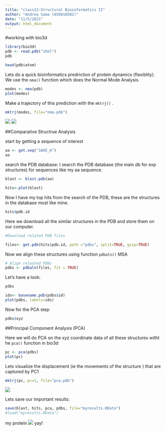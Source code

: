 ```yaml
---
title: "class12:Structural Bioinformatics II"
author: "Andrea Sama (A59010582)"
date: "11/5/2021"
output: html_document
---
```


#working with bio3d

```r
library(bio3d)
pdb <- read.pdb("1hel")
pdb

```

```r

head(pdb$atom)
```

Lets do a quick bioinformatics predriction of protein dynamics (flexiblity). We use the `nma()` function which does the Normal Mode Analysis.

```r
modes <- nma(pdb)
plot(modes)
```

Make a trajectory of this prediction with the `mktrj()` .

```r
mktrj(modes, file="nma.pdb")
```

![](1hel-video.png)
![](1hel-video.png)

##Comparative Structrue Analysis

start by getting a sequence of interest

```r
aa <- get.seq("1AKE_A")
aa
```


search the PDB database:
I search the PDB database (the main db for exp structures) for sequences like my aa sequence. 
```r
blast <- blast.pdb(aa)
```

```r
hits<-plot(blast)
```


Now I have my top hits from the search of the PDB, these are the structures in the database most like mine.

```r
hits$pdb.id
```

Here we download all the similar structures in the PDB and store them on our computer.

```r
#Download related PDB files

files<- get.pdb(hits$pdb.id, path ="pdbs", split=TRUE, gzip=TRUE)
```


Now we align these structures using function `pdbaln()` 
MSA 

```r
# Align releated PDBs
pdbs <- pdbaln(files, fit = TRUE) 
```

Let's have a look:

```r
pdbs

```

```r
ids<- basename.pdb(pdbs$id)
plot(pdbs, labels=ids)
```


Now for the PCA step
```r
pdbs$xyz
```

##Principal Component Analysis (PCA)

Here we will do PCA on the xyz coordinate data of all these structures witht he `pca()` function in bio3d

```r
pc <- pca(pdbs)
plot(pc)
```

Lets visualize the displacement (ie the movements of the structure ) that are captured by PC1

```r
mktrj(pc, pc=1, file="pca.pdb")
```

![](pca.pdb.image.png)


Lets save our important results:

```r
save(blast, hits, pca, pdbs, file="myresults.RData")
#load("myresults.RData")
```


my protein
![](myprotein.png)
yay!